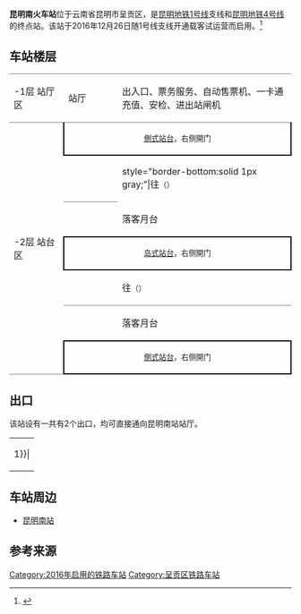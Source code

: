 {{About|昆明地铁1号线支线的终点站|该地铁站的换乘火车站|昆明南站}}
{{Infobox station
| name = 昆明南火车站
| eng_name = Kunming South Railway Station
| linecolour = {{昆明地铁颜色|1}}
| linecolour2 = {{昆明地铁颜色|4}}
| image = Departures platform of L4 Kunming South Railway Station (20210322161654).jpg
| caption = 4号线始发站台及1号线落客站台
| country = {{CHN}}
| borough = [[云南省|云南省]][[昆明市|昆明市]][[呈贡区|呈贡区]][[吴家营街道|吴家营街道]]
| address = [[昆明南站|昆明南站]]地下
| coordinates = {{coord|24.87308|102.85939|display=inline,title}}
| elevation = 
| operator = 昆明地铁运营有限公司、云南京建轨道交通投资建设有限公司
| lines = {{昆明地铁线路名|1|full}}支线<br/>{{昆明地铁线路名|4|full}}
| distance = 
| platform = 1座[[侧式站台|侧式站台]]和1座[[岛式站台|岛式站台]]
| tracks = 3条
| connections = [[昆明南站|昆明南站]]
| structure = 地下车站
| hall = 整体式站厅
| interchange = 1号线支线（终到站）、4号线：同站台换乘<br/>1号线支线（始发站）：通道换乘
| exits = 2个
| status = 运营中
| opened = {{昆明地铁线路名|1|S}}：2016年12月26日<br/>{{昆明地铁线路名|4|S}}：2020年9月23日
| pass_year = 
| passengers = 
| trains = 
| station_hours = 
| hours = 
| first = {{collapsible list
 |title = 　
 |
{{昆明地铁线路名|1|S}}
:往{{站|北部汽车站}}：06:20<br />
{{昆明地铁线路名|4|S}}
:往{{站|金川路}}：06:20
}}
| last = {{collapsible list
 |title = 　
 |
{{昆明地铁线路名|1|S}}
:往{{站|北部汽车站}}：22:45<br />
{{昆明地铁线路名|4|S}}
:往{{站|金川路}}：22:45
}}
| adjacent = {{Adjacent stations|system=昆明地铁
|line1=1|left1=白龙潭|note-mid1=起点
|line2=4|left2=吴家营|note-mid2=起点
}}
}}
'''昆明南火车站'''位于云南省昆明市呈贡区，是[[昆明地铁1号线|昆明地铁1号线]]支线和[[昆明地铁4号线|昆明地铁4号线]]的终点站。该站于2016年12月26日随1号线支线开通载客试运营而启用。<ref>{{cite news |url=http://special.yunnan.cn/feature14/html/2016-12/22/content_4669098.htm |title=快讯：昆明公交将与高铁同步开通25条“高铁巴士” |publisher=云南网 |date=2016-12-22 |accessdate=2016-12-26 |6= |archive-date=2016-12-27 |archive-url=https://web.archive.org/web/20161227055346/http://special.yunnan.cn/feature14/html/2016-12/22/content_4669098.htm |dead-url=no }}</ref>

== 车站楼层 ==
{|cellspacing=0 cellpadding=3
|style="border-top:solid 1px gray;border-bottom:solid 1px gray;" width=100|-1层 站厅区
|style="border-top:solid 1px gray;border-bottom:solid 1px gray;" width=100|站厅
|style="border-top:solid 1px gray;border-bottom:solid 1px gray;" width=350|出入口、票务服务、自动售票机、一卡通充值、安检、进出站闸机
|-
|style="border-bottom:solid 1px gray;" rowspan=7|-2层 站台区
|style="border-bottom:solid 2px black;border-right:solid 2px black;border-left:solid 2px black;" colspan=2|<center><small>[[側式站台|側式站台]]，右侧開门</small></center>
|-
|style="border-bottom:solid 1px gray;"|{{arrow|L}}
|style="border-bottom:solid 1px gray;”|{{昆明地铁线路名|1}}往{{站|北部汽车站}}<small>（{{站|白龙潭}}）</small>
|-
|{{arrow|R}}
|{{昆明地铁线路名|1}}落客月台
|-
|style="border-right:solid 2px black;border-left:solid 2px black;border-top:solid 2px black;border-bottom:solid 2px black;" colspan=2|<center><small>[[岛式站台|岛式站台]]，右侧開门</small></center>
|-
|style="border-bottom:solid 1px gray;"|{{arrow|L}}
|style="border-bottom:solid 1px gray;"|{{昆明地铁线路名|4}}往{{站|金川路}}<small>（{{站|吴家营}}）</small>
|-
|{{arrow|R}}
|{{昆明地铁线路名|4}}落客月台
|-
|style="border-right:solid 2px black;border-left:solid 2px black;border-top:solid 2px black;border-bottom:solid 2px black;" colspan=2|<center><small>[[側式站台|側式站台]]，右侧開门</small></center>
|}

== 出口 ==
该站设有一共有2个出口，均可直接通向昆明南站站厅。
{| class="wikitable"
| rowspan=30 align="center" bgcolor={{昆明地铁颜色|1}}|
|-
| rowspan=30 align="center" bgcolor={{昆明地铁颜色|4}}|
|-
! 编号 !! 建议前往的目的地 !! 照片
|-
| {{綠底白字出口}} || rowspan=2 | [[昆明南站|昆明南站]]||
|-
| {{綠底白字出口}} ||
|}

==车站周边==
* [[昆明南站|昆明南站]]

== 参考来源 ==
<references/>
{{昆明地铁1号线}}
{{昆明地铁4号线}}

[[Category:2016年启用的铁路车站|Category:2016年启用的铁路车站]]
[[Category:呈贡区铁路车站|Category:呈贡区铁路车站]]